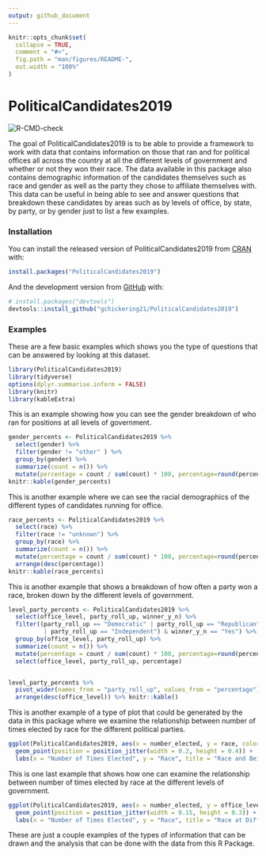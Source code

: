 ```yaml
---
output: github_document
---
```


<!-- README.md is generated from README.Rmd. Please edit that file -->

```r
knitr::opts_chunk$set(
  collapse = TRUE,
  comment = "#>",
  fig.path = "man/figures/README-",
  out.width = "100%"
)
```

# PoliticalCandidates2019

<!-- badges: start -->
![R-CMD-check](https://github.com/gchickering21/PoliticalCandidates2019/workflows/R-CMD-check/badge.svg)
<!-- badges: end -->

The goal of PoliticalCandidates2019 is to be able to provide a framework to work with data that contains information on those that ran and for political offices all across the country at all the different levels of government and whether or not they won their race. The data available in this package also contains demographic information of the candidates themselves such as race and gender as well as the party they chose to affiliate themselves with. This data can be useful in being able to see and answer questions that breakdown these candidates by areas such as by levels of office, by state, by party, or by gender just to list a few examples.

### Installation

You can install the released version of PoliticalCandidates2019 from [CRAN](https://CRAN.R-project.org) with:

``` r
install.packages("PoliticalCandidates2019")
```

And the development version from [GitHub](https://github.com/) with:

``` r
# install.packages("devtools")
devtools::install_github("gchickering21/PoliticalCandidates2019")
```

### Examples

These are a few basic examples which shows you the type of questions that can be answered by looking at this dataset.

```r
library(PoliticalCandidates2019)
library(tidyverse)
options(dplyr.summarise.inform = FALSE)
library(knitr)
library(kableExtra)
```

This is an example showing how you can see the gender breakdown of who ran for positions at all levels of government.
```r
gender_percents <- PoliticalCandidates2019 %>%
  select(gender) %>% 
  filter(gender != "other" ) %>% 
  group_by(gender) %>%
  summarize(count = n()) %>%
  mutate(percentage = count / sum(count) * 100, percentage=round(percentage,2))
knitr::kable(gender_percents)
```
 This is another example where we can see the racial demographics of the different types of candidates running for office.
```r
race_percents <- PoliticalCandidates2019 %>%
  select(race) %>%
  filter(race != "unknown") %>%
  group_by(race) %>%
  summarize(count = n()) %>%
  mutate(percentage = count / sum(count) * 100, percentage=round(percentage,2)) %>%
  arrange(desc(percentage))
knitr::kable(race_percents)
```

This is another example that shows a breakdown of how often a party won a race, broken down by the different levels of government. 

```r
level_party_percents <- PoliticalCandidates2019 %>%
  select(office_level, party_roll_up, winner_y_n) %>%
  filter((party_roll_up == "Democratic" | party_roll_up == "Republican" 
          | party_roll_up == "Independent") & winner_y_n == "Yes") %>%
  group_by(office_level, party_roll_up) %>%
  summarize(count = n()) %>%
  mutate(percentage = count / sum(count) * 100, percentage=round(percentage,2)) %>%
  select(office_level, party_roll_up, percentage)


level_party_percents %>%
  pivot_wider(names_from = "party_roll_up", values_from = "percentage") %>%
  arrange(desc(office_level)) %>% knitr::kable()
```
This is another example of a type of plot that could be generated by the data in this package where we examine  the relationship between number of times elected by race for the different political parties.

```r
ggplot(PoliticalCandidates2019, aes(x = number_elected, y = race, color = party_roll_up)) +
  geom_point(position = position_jitter(width = 0.2, height = 0.4)) +
  labs(x = "Number of Times Elected", y = "Race", title = "Race and Being Elected")
```

This is one last example that shows how one can examine the relationship between number of times elected by race at the different levels of government.
```r
ggplot(PoliticalCandidates2019, aes(x = number_elected, y = office_level, color = race)) +
  geom_point(position = position_jitter(width = 0.15, height = 0.3)) +
  labs(x = "Number of Times Elected", y = "Race", title = "Race at Different Levels of Gov't")
```
These are just a couple examples of the types of information that can be drawn and the analysis that can be done with the data from this R Package.

